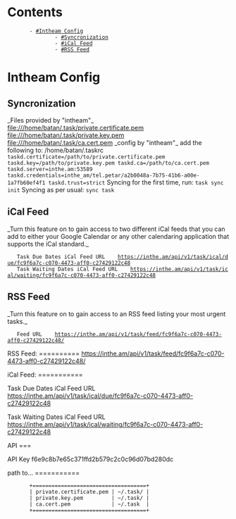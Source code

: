 = Contents =
        - [[#Intheam Config]]
                - [[#Syncronization]]
                - [[#iCal Feed]]
                - [[#RSS Feed]]

= Intheam Config =
==Syncronization==
_Files provided by "intheam"_
file:///home/batan/.task/private.certificate.pem
file:///home/batan/.task/private.key.pem
file:///home/batan/.task/ca.cert.pem
_config by "intheam"_
add the following to:
/home/batan/.taskrc
<code>
taskd.certificate=/path/to/private.certificate.pem
taskd.key=/path/to/private.key.pem
taskd.ca=/path/to/ca.cert.pem
taskd.server=inthe.am:53589
taskd.credentials=inthe_am/tel.petar/a2b0048a-7b75-41b6-a00e-1a7fb60ef4f1
taskd.trust=strict
</code>
Syncing for the first time, run:
<code>task sync init</code>
Syncing as per usual:
<code>sync task</code>
== iCal Feed ==
_Turn this feature on to gain access to two different iCal feeds that you can add to either your Google Calendar or any other calendaring application that supports the iCal standard._
    Task Due Dates iCal Feed URL	https://inthe.am/api/v1/task/ical/due/fc9f6a7c-c070-4473-aff0-c27429122c48
    Task Waiting Dates iCal Feed URL	https://inthe.am/api/v1/task/ical/waiting/fc9f6a7c-c070-4473-aff0-c27429122c48
== RSS Feed ==
_Turn this feature on to gain access to an RSS feed listing your most urgent tasks._
	Feed URL	https://inthe.am/api/v1/task/feed/fc9f6a7c-c070-4473-aff0-c27429122c48/





RSS Feed:
==========
https://inthe.am/api/v1/task/feed/fc9f6a7c-c070-4473-aff0-c27429122c48/



iCal Feed:
===========

Task Due Dates iCal Feed URL	
https://inthe.am/api/v1/task/ical/due/fc9f6a7c-c070-4473-aff0-c27429122c48

Task Waiting Dates iCal Feed URL	
https://inthe.am/api/v1/task/ical/waiting/fc9f6a7c-c070-4473-aff0-c27429122c48


API
===

API Key	f6e9c8b7e65c371ffd2b579c2c0c96d07bd280dc


path to...	
===========
		+====================================+
		| private.certificate.pem | ~/.task/ |
		| private.key.pem         | ~/.task/ |
		| ca.cert.pem             | ~/.task  |
		+====================================+







